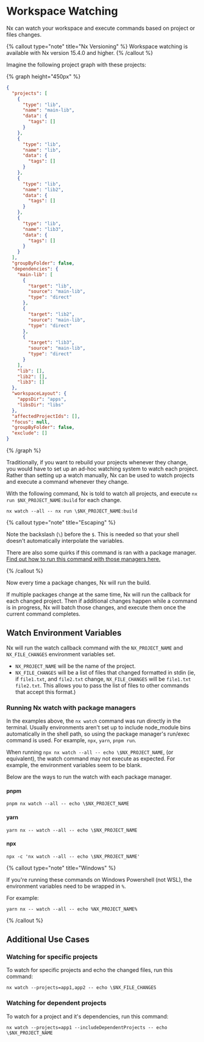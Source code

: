# Workspace Watching

Nx can watch your workspace and execute commands based on project or files changes.

{% callout type="note" title="Nx Versioning" %}
Workspace watching is available with Nx version 15.4.0 and higher.
{% /callout %}

Imagine the following project graph with these projects:

{% graph height="450px" %}

```json
{
  "projects": [
    {
      "type": "lib",
      "name": "main-lib",
      "data": {
        "tags": []
      }
    },
    {
      "type": "lib",
      "name": "lib",
      "data": {
        "tags": []
      }
    },
    {
      "type": "lib",
      "name": "lib2",
      "data": {
        "tags": []
      }
    },
    {
      "type": "lib",
      "name": "lib3",
      "data": {
        "tags": []
      }
    }
  ],
  "groupByFolder": false,
  "dependencies": {
    "main-lib": [
      {
        "target": "lib",
        "source": "main-lib",
        "type": "direct"
      },
      {
        "target": "lib2",
        "source": "main-lib",
        "type": "direct"
      },
      {
        "target": "lib3",
        "source": "main-lib",
        "type": "direct"
      }
    ],
    "lib": [],
    "lib2": [],
    "lib3": []
  },
  "workspaceLayout": {
    "appsDir": "apps",
    "libsDir": "libs"
  },
  "affectedProjectIds": [],
  "focus": null,
  "groupByFolder": false,
  "exclude": []
}
```

{% /graph %}

Traditionally, if you want to rebuild your projects whenever they change, you would have to set up an ad-hoc watching system to watch each project. Rather than setting up a watch manually, Nx can be used to watch projects and execute a command whenever they change.

With the following command, Nx is told to watch all projects, and execute `nx run $NX_PROJECT_NAME:build` for each change.

```shell
nx watch --all -- nx run \$NX_PROJECT_NAME:build
```

{% callout type="note" title="Escaping" %}

Note the backslash (`\`) before the `$`. This is needed so that your shell doesn't automatically interpolate the variables.

There are also some quirks if this command is ran with a package manager. [Find out how to run this command with those managers here.](#running-nx-watch-with-package-managers)

{% /callout %}

Now every time a package changes, Nx will run the build.

If multiple packages change at the same time, Nx will run the callback for each changed project. Then if additional changes happen while a command is in progress, Nx will batch those changes, and execute them once the current command completes.

## Watch Environment Variables

Nx will run the watch callback command with the `NX_PROJECT_NAME` and `NX_FILE_CHANGES` environment variables set.

- `NX_PROJECT_NAME` will be the name of the project.
- `NX_FILE_CHANGES` will be a list of files that changed formatted in stdin (ie, if `file1.txt`, and `file2.txt` change, `NX_FILE_CHANGES` will be `file1.txt file2.txt`. This allows you to pass the list of files to other commands that accept this format.)

### Running Nx watch with package managers

In the examples above, the `nx watch` command was run directly in the terminal. Usually environments aren't set up to include node_module bins automatically in the shell path, so using the package manager's run/exec command is used. For example, `npx`, `yarn`, `pnpm run`.

When running `npx nx watch --all -- echo \$NX_PROJECT_NAME`, (or equivalent), the watch command may not execute as expected. For example, the environment variables seem to be blank.

Below are the ways to run the watch with each package manager.

#### pnpm

```shell
pnpm nx watch --all -- echo \$NX_PROJECT_NAME
```

#### yarn

```shell
yarn nx -- watch --all -- echo \$NX_PROJECT_NAME
```

#### npx

```shell
npx -c 'nx watch --all -- echo \$NX_PROJECT_NAME'
```

{% callout type="note" title="Windows" %}

If you're running these commands on Windows Powershell (not WSL), the environment variables need to be wrapped in `%`.

For example:

```shell
yarn nx -- watch --all -- echo %NX_PROJECT_NAME%
```

{% /callout %}

## Additional Use Cases

### Watching for specific projects

To watch for specific projects and echo the changed files, run this command:

```shell
nx watch --projects=app1,app2 -- echo \$NX_FILE_CHANGES
```

### Watching for dependent projects

To watch for a project and it's dependencies, run this command:

```shell
nx watch --projects=app1 --includeDependentProjects -- echo \$NX_PROJECT_NAME
```
